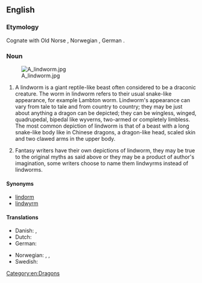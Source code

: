 ==English==
{{wikipedia}}

===Etymology===
Cognate with Old Norse {{m|non|linnormr||constrictor snake}}, Norwegian {{m|no|lindorm||serpent}}, German {{m|de|Lindwurm||dragon}}.

===Noun===
{{en-noun}}

[[File:A lindworm.jpg|thumb]]

# {{lb|en|folklore and mythology}} A lindworm is a giant reptile-like beast often considered to be a draconic creature. The worm in lindworm refers to their usual snake-like appearance, for example Lambton worm. Lindworm's appearance can vary from tale to tale and from country to country; they may be just about anything a dragon can be depicted; they can be wingless, winged, quadrupedal, bipedal like wyverns, two-armed or completely limbless. The most common depiction of lindworm is that of a beast with a long snake-like body like in Chinese dragons, a dragon-like head, scaled skin and two clawed arms in the upper body.
# {{lb|en|fantasy}} Fantasy writers have their own depictions of lindworm, they may be true to the original myths as said above or they may be a product of author's imagination, some writers choose to name them lindwyrms instead of lindworms.

====Synonyms====
* [[lindorm]]
* [[lindwyrm]]

====Translations====
{{trans-top|a wingless bipedal dragon}}
* Danish: {{t|da|lindorm}}, {{t|da|søslange}}
* Dutch: {{t+|nl|lintworm}}
* German: {{t+|de|Lindwurm|m}}
{{trans-mid}}
* Norwegian: {{t|no|linnorm}}, {{t|no|lindorm}}, {{t|no|sjøslanger}}
* Swedish: {{t+|sv|lindorm}}
{{trans-bottom}}

{{trans-top|any draconic creature}}
{{trans-mid}}
{{trans-bottom}}

[[Category:en:Dragons]]